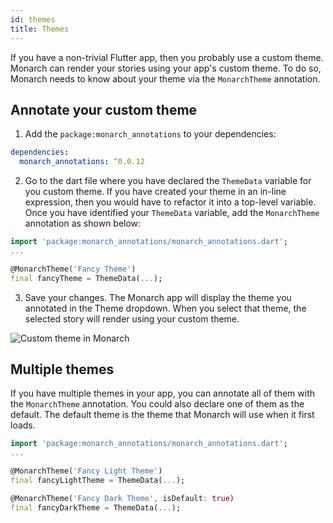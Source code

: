```yaml
---
id: themes
title: Themes
---
```


If you have a non-trivial Flutter app, then you probably use a custom theme. 
Monarch can render your stories using your app's custom theme. To do so, Monarch 
needs to know about your theme via the `MonarchTheme` annotation. 

## Annotate your custom theme
1. Add the `package:monarch_annotations` to your dependencies:
```yaml
dependencies:
  monarch_annotations: ^0.0.12
``` 

2. Go to the dart file where you have declared the `ThemeData` variable 
for you custom theme. 
If you have created your theme in an in-line expression, then you would have
to refactor it into a top-level variable. Once you have identified your 
`ThemeData` variable, add the `MonarchTheme` annotation as shown below:
```dart
import 'package:monarch_annotations/monarch_annotations.dart';
...

@MonarchTheme('Fancy Theme')
final fancyTheme = ThemeData(...);
```

3. Save your changes. The Monarch app will display the theme you annotated in the 
Theme dropdown. When you select that theme, the selected story will render using
your custom theme.

![Custom theme in Monarch](./assets/macos_theme_dropdown_fancy_theme.png)

## Multiple themes
If you have multiple themes in your app, you can annotate all of them with the 
`MonarchTheme` annotation. You could also declare one of them as the default. 
The default theme is the theme that Monarch will use when it first loads.

```dart
import 'package:monarch_annotations/monarch_annotations.dart';
...

@MonarchTheme('Fancy Light Theme')
final fancyLightTheme = ThemeData(...);

@MonarchTheme('Fancy Dark Theme', isDefault: true)
final fancyDarkTheme = ThemeData(...);

```
